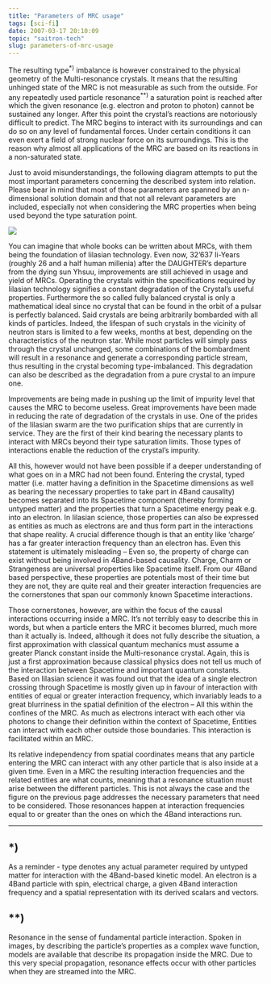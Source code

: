 ```yaml
---
title: "Parameters of MRC usage"
tags: [sci-fi]
date: 2007-03-17 20:10:09
topic: "saitron-tech"
slug: parameters-of-mrc-usage
---
```


<TopicToc topicId="saitron-tech" active="Parameters of MRC usage" />

The resulting type<sup>*)</sup> imbalance is however constrained to the physical geometry of the Multi-resonance crystals. It means that the resulting unhinged state of the MRC is not measurable as such from the outside. For any repeatedly used particle resonance<sup>**)</sup>  a saturation point is reached after which the given resonance (e.g. electron and proton to photon) cannot be sustained any longer. After this point the crystal’s reactions are notoriously difficult to predict. The MRC begins to interact with its surroundings and can do so on any level of fundamental forces. Under certain conditions it can even exert a field of strong nuclear force on its surroundings. This is the reason why almost all applications of the MRC are based on its reactions in a non-saturated state.

Just to avoid misunderstandings, the following diagram attempts to put the most important parameters concerning the described system into relation. Please bear in mind that most of those parameters are spanned by an n-dimensional solution domain and that not all relevant parameters are included, especially not when considering the MRC properties when being used beyond the type saturation point.

![](/assets/saitech1-fig4b.png)

You can imagine that whole books can be written about MRCs, with them being the foundation of Iilasian technology. Even now, 32’637 Ii-Years   (roughly 26 and a half human millenia) after the DAUGHTER’s departure from the dying sun Yhsuu, improvements are still achieved in usage and yield of MRCs. Operating the crystals within the specifications required by Iilasian technology signifies a constant degradation of the Crystal’s useful properties. Furthermore the so called fully balanced crystal is only a mathematical ideal since no crystal that can be found in the orbit of a pulsar is perfectly balanced. Said crystals are being arbitrarily bombarded with all kinds of particles. Indeed, the lifespan of such crystals in the vicinity of neutron stars is limited to a few weeks, months at best, depending on the characteristics of the neutron star. While most particles will simply pass through the crystal unchanged, some combinations of the bombardment will result in a resonance and generate a corresponding particle stream, thus resulting in the crystal becoming type-imbalanced. This degradation can also be described as the degradation from a pure crystal to an impure one.

Improvements are being made in pushing up the limit of impurity level that causes the MRC to become useless. Great improvements have been made in reducing the rate of degradation of the crystals in use. One of the prides of the Iilasian swarm are the two purification ships that are currently in service. They are the first of their kind bearing the necessary plants to interact with MRCs beyond their type saturation limits. Those types of interactions enable the reduction of the crystal’s impurity.

All this, however would not have been possible if a deeper understanding of what goes on in a MRC had not been found. Entering the crystal, typed matter (i.e. matter having a definition in the Spacetime dimensions as well as bearing the necessary properties to take part in 4Band causality) becomes separated into its Spacetime component (thereby forming untyped matter) and the properties that turn a Spacetime energy peak e.g. into an electron. In Iilasian science, those properties can also be expressed as entities as much as electrons are and thus form part in the interactions that shape reality. A crucial difference though is that an entity like ‘charge’ has a far greater interaction frequency than an electron has. Even this statement is ultimately misleading – Even so, the property of charge can exist without being involved in 4Band-based causality. Charge, Charm or Strangeness are universal properties like Spacetime itself. From our 4Band based perspective, these properties are potentials most of their time but they are not, they are quite real and their greater interaction frequencies are the cornerstones that span our commonly known Spacetime interactions.

Those cornerstones, however, are within the focus of the causal interactions occurring inside a MRC. It’s not terribly easy to describe this in words, but when a particle enters the MRC it becomes blurred, much more than it actually is. Indeed, although it does not fully describe the situation, a first approximation with classical quantum mechanics must assume a greater Planck constant inside the Multi-resonance crystal. Again, this is just a first approximation because classical physics does not tell us much of the interaction between Spacetime and important quantum constants. Based on Iilasian science it was found out that the idea of a single electron crossing through Spacetime is mostly given up in favour of interaction with entities of equal or greater interaction frequency, which invariably leads to a great blurriness in the spatial definition of the electron – All this within the confines of the MRC. As much as electrons interact with each other via photons to change their definition within the context of Spacetime, Entities can interact with each other outside those boundaries. This interaction is facilitated within an MRC. 

Its relative independency from spatial coordinates means that any particle entering the MRC can interact with any other particle that is also inside at a given time. Even in a MRC the resulting interaction frequencies and the related entities are what counts, meaning that a resonance situation must arise between the different particles. This is not always the case and the figure on the previous page addresses the necessary parameters that need to be considered. 
Those resonances happen at interaction frequencies equal to or greater than the ones on which the 4Band interactions run.

* * *

## *)

As a reminder - type denotes any actual parameter required by untyped matter for interaction with the 4Band-based kinetic model. An electron is a 4Band particle with spin, electrical charge, a given 4Band interaction frequency and a spatial representation with its derived scalars and vectors.

## **)

Resonance in the sense of fundamental particle interaction. Spoken in images, by describing the particle’s properties as a complex wave function, models are available that describe its propagation inside the MRC. Due to this very special propagation, resonance effects occur with other particles when they are streamed into the MRC.